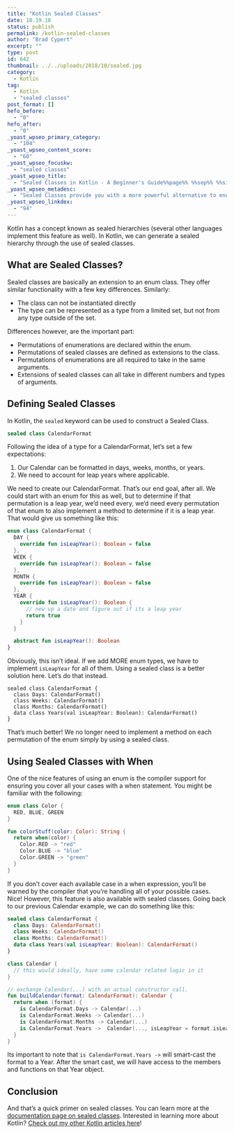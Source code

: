 ```yaml
---
title: "Kotlin Sealed Classes"
date: 10.19.18
status: publish
permalink: /kotlin-sealed-classes
author: "Brad Cypert"
excerpt: ""
type: post
id: 642
thumbnail: ../../uploads/2018/10/sealed.jpg
category:
  - Kotlin
tag:
  - Kotlin
  - "sealed classes"
post_format: []
hefo_before:
  - "0"
hefo_after:
  - "0"
_yoast_wpseo_primary_category:
  - "104"
_yoast_wpseo_content_score:
  - "60"
_yoast_wpseo_focuskw:
  - "sealed classes"
_yoast_wpseo_title:
  - "Sealed Classes in Kotlin - A Beginner's Guide%%page%% %%sep%% %%sitename%%"
_yoast_wpseo_metadesc:
  - "Sealed Classes provide you with a more powerful alternative to enumerations in Kotlin. You can use sealed classes to help solve problems that enums wouldnt."
_yoast_wpseo_linkdex:
  - "94"
---
```


Kotlin has a concept known as sealed hierarchies (several other languages implement this feature as well). In Kotlin, we can generate a sealed hierarchy through the use of sealed classes.

## What are Sealed Classes?

Sealed classes are basically an extension to an enum class. They offer similar functionality with a few key differences. Similarly:

- The class can not be instantiated directly
- The type can be represented as a type from a limited set, but not from any type outside of the set.

Differences however, are the important part:

- Permutations of enumerations are declared within the enum.
- Permutations of sealed classes are defined as extensions to the class.
- Permutations of enumerations are all required to take in the same arguments.
- Extensions of sealed classes can all take in different numbers and types of arguments.

## Defining Sealed Classes

In Kotlin, the `sealed` keyword can be used to construct a Sealed Class.

```kotlin
sealed class CalendarFormat
```

Following the idea of a type for a CalendarFormat, let’s set a few expectations:

1. Our Calendar can be formatted in days, weeks, months, or years.
2. We need to account for leap years where applicable.

We need to create our CalendarFormat. That’s our end goal, after all. We could start with an enum for this as well, but to determine if that permutation is a leap year, we’d need every, we’d need every permutation of that enum to also implement a method to determine if it is a leap year. That would give us something like this:

```kotlin
enum class CalendarFormat {
  DAY {
    override fun isLeapYear(): Boolean = false
  },
  WEEK {
    override fun isLeapYear(): Boolean = false
  },
  MONTH {
    override fun isLeapYear(): Boolean = false
  },
  YEAR {
    override fun isLeapYear(): Boolean {
      // new up a date and figure out if its a leap year
      return true
    }
  }

  abstract fun isLeapYear(): Boolean
}

```

Obviously, this isn’t ideal. If we add MORE enum types, we have to implement `isLeapYear` for all of them. Using a sealed class is a better solution here. Let’s do that instead.

```
sealed class CalendarFormat {
  class Days: CalendarFormat()
  class Weeks: CalendarFormat()
  class Months: CalendarFormat()
  data class Years(val isLeapYear: Boolean): CalendarFormat()
}
```

That’s much better! We no longer need to implement a method on each permutation of the enum simply by using a sealed class.

## Using Sealed Classes with When

One of the nice features of using an enum is the compiler support for ensuring you cover all your cases with a when statement. You might be familiar with the following:

```kotlin
enum class Color {
  RED, BLUE, GREEN
}

fun colorStuff(color: Color): String {
  return when(color) {
    Color.RED -> "red"
    Color.BLUE -> "blue"
    Color.GREEN -> "green"
  }
}

```

If you don’t cover each available case in a when expression, you’ll be warned by the compiler that you’re handling all of your possible cases. Nice! However, this feature is also available with sealed classes. Going back to our previous Calendar example, we can do something like this:

```kotlin
sealed class CalendarFormat {
  class Days: CalendarFormat()
  class Weeks: CalendarFormat()
  class Months: CalendarFormat()
  data class Years(val isLeapYear: Boolean): CalendarFormat()
}

class Calendar {
  // this would ideally, have some calendar related logic in it
}

// exchange Calendar(...) with an actual constructor call.
fun buildCalendar(format: CalendarFormat): Calendar {
  return when (format) {
    is CalendarFormat.Days -> Calendar(...)
    is CalendarFormat.Weeks -> Calendar(...)
    is CalendarFormat.Months -> Calendar(...)
    is CalendarFormat.Years ->  Calendar(..., isLeapYear = format.isLeapYear)
  }
}
```

Its important to note that `is CalendarFormat.Years ->` will smart-cast the format to a Year. After the smart cast, we will have access to the members and functions on that Year object.

## Conclusion

And that’s a quick primer on sealed classes. You can learn more at the [documentation page on sealed classes](https://kotlinlang.org/docs/reference/sealed-classes.html). Interested in learning more about Kotlin? [Check out my other Kotlin articles here](http://www.bradcypert.com/category/kotlin/)!
